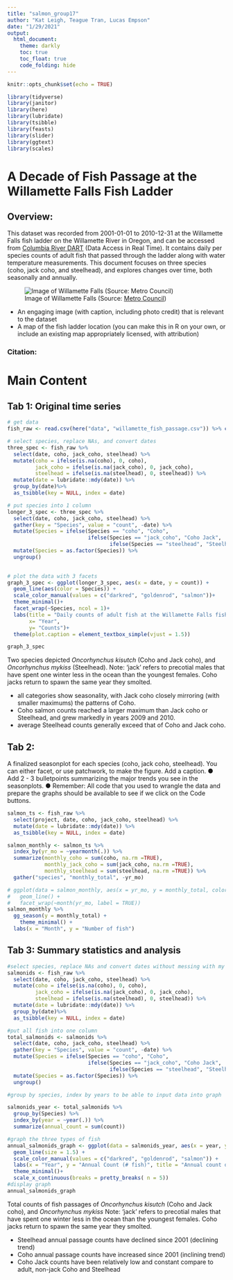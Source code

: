 ```yaml
---
title: "salmon_group17"
author: "Kat Leigh, Teague Tran, Lucas Empson"
date: "1/29/2021"
output:
  html_document:
    theme: darkly
    toc: true
    toc_float: true
    code_folding: hide
---
```


```r
knitr::opts_chunk$set(echo = TRUE)

library(tidyverse)
library(janitor)
library(here)
library(lubridate)
library(tsibble)
library(feasts)
library(slider)
library(ggtext)
library(scales)

```

# A Decade of Fish Passage at the Willamette Falls Fish Ladder
## Overview: 
This dataset was recorded from 2001-01-01 to 2010-12-31 at the Willamette Falls fish ladder on the Willamette River in Oregon, and can be accessed from [Columbia River DART](http://www.cbr.washington.edu/dart/query/adult_graph_text) (Data Access in Real Time). It contains daily per species counts of adult fish that passed through the ladder along with water temperature measurements. This document focuses on three species (coho, jack coho, and steelhead), and explores changes over time, both seasonally and annually.

![Image of Willamette Falls
(Source: [Metro Council](https://www.oregonmetro.gov/))](https://www.oregonmetro.gov/sites/default/files/styles/content/public/media/falls.jpg?itok=hHqUtmo3)

- An engaging image (with caption, including photo credit) that is relevant to the dataset
- A map of the fish ladder location (you can make this in R on your own, or include an existing map appropriately licensed, with attribution)

### Citation:

# Main Content  {.tabset}
## Tab 1: Original time series

```r

# get data
fish_raw <- read.csv(here("data", "willamette_fish_passage.csv")) %>% clean_names()

# select species, replace NAs, and convert dates
three_spec <- fish_raw %>% 
  select(date, coho, jack_coho, steelhead) %>%
  mutate(coho = ifelse(is.na(coho), 0, coho),
         jack_coho = ifelse(is.na(jack_coho), 0, jack_coho),
         steelhead = ifelse(is.na(steelhead), 0, steelhead)) %>%
  mutate(date = lubridate::mdy(date)) %>%
  group_by(date)%>% 
  as_tsibble(key = NULL, index = date)

# put species into 1 column
longer_3_spec <- three_spec %>%
  select(date, coho, jack_coho, steelhead) %>%
  gather(key = "Species", value = "count", -date) %>%
  mutate(Species = ifelse(Species == "coho", "Coho",
                          ifelse(Species == "jack_coho", "Coho Jack",
                                 ifelse(Species == "steelhead", "Steelhead", 0)))) %>% 
  mutate(Species = as.factor(Species)) %>%
  ungroup()
  

# plot the data with 3 facets
graph_3_spec <- ggplot(longer_3_spec, aes(x = date, y = count)) + 
  geom_line(aes(color = Species)) + 
  scale_color_manual(values = c("darkred", "goldenrod", "salmon"))+
  theme_minimal()+
  facet_wrap(~Species, ncol = 1)+
  labs(title = "Daily counts of adult fish at the Willamette Falls fish ladder\n in Oregon between 2001 and 2010",
       x= "Year",
       y= "Counts")+
  theme(plot.caption = element_textbox_simple(vjust = 1.5))

graph_3_spec

```

Two species depicted *Oncorhynchus kisutch* (Coho and Jack coho), and *Oncorhynchus mykiss* (Steelhead). Note: 'jack' refers to precotial males that have spent one winter less in the ocean than the youngest females. Coho jacks return to spawn the same year they smolted.

- all categories show seasonality, with Jack coho closely mirroring (with smaller maximums) the patterns of Coho.
- Coho salmon counts reached a larger maximum than Jack coho or Steelhead, and grew markedly in years 2009 and 2010.
- average Steelhead counts generally exceed that of Coho and Jack coho.


## Tab 2:
A finalized seasonplot for each species (coho, jack coho, steelhead). You can either
facet, or use patchwork, to make the figure. Add a caption.
● Add 2 - 3 bulletpoints summarizing the major trends you see in the seasonplots.
● Remember: All code that you used to wrangle the data and prepare the graphs should
be available to see if we click on the Code buttons.

```r

salmon_ts <- fish_raw %>% 
  select(project, date, coho, jack_coho, steelhead) %>% 
  mutate(date = lubridate::mdy(date)) %>% 
  as_tsibble(key = NULL, index = date)

salmon_monthly <- salmon_ts %>% 
  index_by(yr_mo = ~yearmonth(.)) %>% 
  summarize(monthly_coho = sum(coho, na.rm =TRUE), 
            monthly_jack_coho = sum(jack_coho, na.rm =TRUE), 
            monthly_steelhead = sum(steelhead, na.rm =TRUE)) %>% 
  gather("species", "monthly_total", -yr_mo)

# ggplot(data = salmon_monthly, aes(x = yr_mo, y = monthly_total, color = species)) +
#   geom_line() + 
#   facet_wrap(~month(yr_mo, label = TRUE))  
salmon_monthly %>% 
  gg_season(y = monthly_total) +
    theme_minimal() +
  labs(x = "Month", y = "Number of fish")
```


## Tab 3: Summary statistics and analysis

```r
#select species, replace NAs and convert dates without messing with my partners' information
salmonids <- fish_raw %>% 
  select(date, coho, jack_coho, steelhead) %>%
  mutate(coho = ifelse(is.na(coho), 0, coho),
         jack_coho = ifelse(is.na(jack_coho), 0, jack_coho),
         steelhead = ifelse(is.na(steelhead), 0, steelhead)) %>%
  mutate(date = lubridate::mdy(date)) %>%
  group_by(date)%>% 
  as_tsibble(key = NULL, index = date)

#put all fish into one column
total_salmonids <- salmonids %>%
  select(date, coho, jack_coho, steelhead) %>%
  gather(key = "Species", value = "count", -date) %>%
  mutate(Species = ifelse(Species == "coho", "Coho",
                          ifelse(Species == "jack_coho", "Coho Jack",
                                 ifelse(Species == "steelhead", "Steelhead", 0)))) %>% 
  mutate(Species = as.factor(Species)) %>%
  ungroup()

#group by species, index by years to be able to input data into graph

salmonids_year <- total_salmonids %>% 
  group_by(Species) %>% 
  index_by(year = ~year(.)) %>% 
  summarize(annual_count = sum(count))

#graph the three types of fish 
annual_salmonids_graph <- ggplot(data = salmonids_year, aes(x = year, y = annual_count, color = Species)) + 
  geom_line(size = 1.5) +
  scale_color_manual(values = c("darkred", "goldenrod", "salmon")) + 
  labs(x = "Year", y = "Annual Count (# fish)", title = "Annual count of adult fish at Willamette Falls (Oregon) fish ladder (2001-2010)" ) +
  theme_minimal()+
  scale_x_continuous(breaks = pretty_breaks( n = 5))
#display graph 
annual_salmonids_graph
```


Total counts of fish passages of *Oncorhynchus kisutch* (Coho and Jack coho), and *Oncorhynchus mykiss* Note: 'jack' refers to precotial males that have spent one winter less in the ocean than the youngest females. Coho jacks return to spawn the same year they smolted.

- Steelhead annual passage counts have declined since 2001 (declining trend) 
- Coho annual passage counts have increased since 2001 (inclining trend)
- Coho Jack counts have been relatively low and constant compare to adult, non-jack Coho and Steelhead




